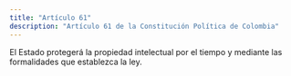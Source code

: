 ```yaml
---
title: "Artículo 61"
description: "Artículo 61 de la Constitución Política de Colombia"
---
```

El Estado protegerá la propiedad
intelectual por el tiempo y mediante las formalidades que establezca la ley. 